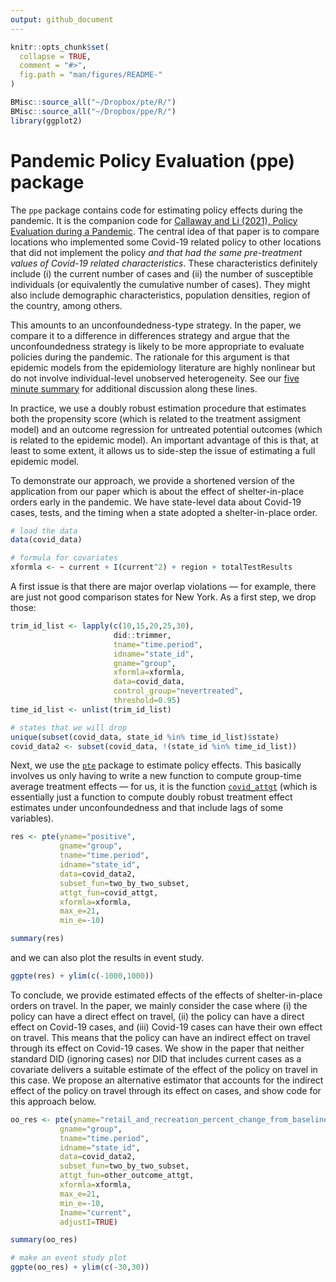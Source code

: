 ```yaml
---
output: github_document
---
```


<!-- README.md is generated from README.Rmd. Please edit that file -->

```r
knitr::opts_chunk$set(
  collapse = TRUE,
  comment = "#>",
  fig.path = "man/figures/README-"
)
```

```r
BMisc::source_all("~/Dropbox/pte/R/")
BMisc::source_all("~/Dropbox/ppe/R/")
library(ggplot2)
```
# Pandemic Policy Evaluation (ppe) package

The `ppe` package contains code for estimating policy effects during the pandemic.  It is the companion code for [Callaway and Li (2021),  Policy Evaluation during a Pandemic](https://arxiv.org/abs/2105.06927).  The central idea of that paper is to compare locations who implemented some Covid-19 related policy to other locations that did not implement the policy *and that had the same pre-treatment values of Covid-19 related characteristics*.  These characteristics definitely include (i) the current number of cases and (ii) the number of susceptible individuals (or equivalently the cumulative number of cases).  They might also include demographic characteristics, population densities, region of the country, among others.  

This amounts to an unconfoundedness-type strategy.  In the paper, we compare it to a difference in differences strategy and argue that the unconfoundedness strategy is likely to be more appropriate to evaluate policies during the pandemic.  The rationale for this argument is that epidemic models from the epidemiology literature are highly nonlinear but do not involve individual-level unobserved heterogeneity.  See our [five minute summary](https://bcallaway11.github.io/posts/five-minute-pandemic-policy) for additional discussion along these lines.

In practice, we use a doubly robust estimation procedure that estimates both the propensity score (which is related to the treatment assigment model) and an outcome regression for untreated potential outcomes (which is related to the epidemic model).  An important advantage of this is that, at least to some extent, it allows us to side-step the issue of estimating a full epidemic model.

To demonstrate our approach, we provide a shortened version of the application from our paper which is about the effect of shelter-in-place orders early in the pandemic.  We have state-level data about Covid-19 cases, tests, and the timing when a state adopted a shelter-in-place order.

```r
# load the data
data(covid_data)

# formula for covariates
xformla <- ~ current + I(current^2) + region + totalTestResults
```

A first issue is that there are major overlap violations  --- for example, there are just not good comparison states for New York.  As a first step, we drop those:
```r
trim_id_list <- lapply(c(10,15,20,25,30),
                       did::trimmer,
                       tname="time.period",
                       idname="state_id",
                       gname="group",
                       xformla=xformla,
                       data=covid_data,
                       control_group="nevertreated",
                       threshold=0.95)
time_id_list <- unlist(trim_id_list)
```

```r
# states that we will drop
unique(subset(covid_data, state_id %in% time_id_list)$state)
covid_data2 <- subset(covid_data, !(state_id %in% time_id_list))
```

Next, we use the [`pte`](https://github.com/bcallaway11/pte) package to estimate policy effects.  This basically involves us only having to write a new function to compute group-time average treatment effects --- for us, it is the function [`covid_attgt`](https://github.com/bcallaway11/ppe/blob/master/R/covid_attgt.R) (which is essentially just a function to compute doubly robust treatment effect estimates under unconfoundedness and that include lags of some variables).

```r
res <- pte(yname="positive",
           gname="group",
           tname="time.period",
           idname="state_id",
           data=covid_data2,
           subset_fun=two_by_two_subset,
           attgt_fun=covid_attgt,
           xformla=xformla,
           max_e=21,
           min_e=-10) 

summary(res)
```
and we can also plot the results in event study.
```r
ggpte(res) + ylim(c(-1000,1000))
```

To conclude, we provide estimated effects of the effects of shelter-in-place orders on travel.  In the paper, we mainly consider the case where (i) the policy can have a direct effect on travel, (ii) the policy can have a direct effect on Covid-19 cases, and (iii) Covid-19 cases can have their own effect on travel.  This means that the policy can have an indirect effect on travel through its effect on Covid-19 cases.  We show in the paper that neither standard DID (ignoring cases) nor DID that includes current cases as a covariate delivers a suitable estimate of the effect of the policy on travel in this case.  We propose an alternative estimator that accounts for the indirect effect of the policy on travel through its effect on cases, and show code for this approach below.

```r
oo_res <- pte(yname="retail_and_recreation_percent_change_from_baseline",
           gname="group",
           tname="time.period",
           idname="state_id",
           data=covid_data2,
           subset_fun=two_by_two_subset,
           attgt_fun=other_outcome_attgt,
           xformla=xformla,
           max_e=21,
           min_e=-10,
           Iname="current",
           adjustI=TRUE) 

summary(oo_res)

# make an event study plot
ggpte(oo_res) + ylim(c(-30,30))
```
